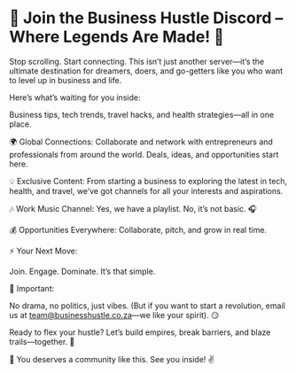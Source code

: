 
# 🚀 Join the Business Hustle Discord – Where Legends Are Made! 🚀

Stop scrolling. Start connecting. This isn’t just another server—it’s the ultimate destination for dreamers, doers, and go-getters like you who want to level up in business and life.

Here’s what’s waiting for you inside:

Business tips, tech trends, travel hacks, and health strategies—all in one place.

🌍 Global Connections: Collaborate and network with entrepreneurs and professionals from around the world. Deals, ideas, and opportunities start here.

💡 Exclusive Content: From starting a business to exploring the latest in tech, health, and travel, we’ve got channels for all your interests and aspirations. 

🎶 Work Music Channel: Yes, we have a playlist. No, it’s not basic. 🎧

💰 Opportunities Everywhere: Collaborate, pitch, and grow in real time.

⚡ Your Next Move: 

Join. Engage. Dominate. It’s that simple.

🚨 Important:

No drama, no politics, just vibes. (But if you want to start a revolution, email us at team@businesshustle.co.za—we like your spirit). 😏

Ready to flex your hustle? Let’s build empires, break barriers, and blaze trails—together. 🚀

🎯 You deserves a community like this. See you inside! ✌️
